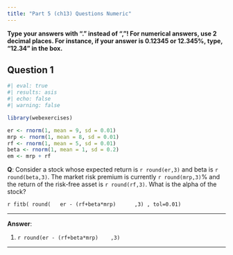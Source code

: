 ```yaml
---
title: "Part 5 (ch13) Questions Numeric"
---
```


::: {.callout-important}
**Type your answers with "." instead of ","! For numerical answers, use 2 decimal places. For instance, if your answer is 0.12345 or 12.345%, type, "12.34" in the box.**
:::


## Question 1


```r
#| eval: true
#| results: asis
#| echo: false
#| warning: false

library(webexercises)

er <- rnorm(1, mean = 9, sd = 0.01)
mrp <- rnorm(1, mean = 8, sd = 0.01)
rf <- rnorm(1, mean = 5, sd = 0.01)
beta <- rnorm(1, mean = 1, sd = 0.2)
em <- mrp + rf

```



**Q**: Consider a stock whose expected return is  `r round(er,3)` and beta is  `r round(beta,3)`. The market risk premium is currently  `r round(mrp,3)`% and the return of the risk-free asset is  `r round(rf,3)`. What is the alpha of the stock?

`r fitb( round(   er - (rf+beta*mrp)      ,3) , tol=0.01)`

___


**Answer**:

1) `r round(er - (rf+beta*mrp)    ,3)`





___


<script src="https://giscus.app/client.js"
        data-repo="henriquecastror/EF_permanent"
        data-repo-id="R_kgDOLMIejg"
        data-category="General"
        data-category-id="DIC_kwDOLMIejs4Cc1yS"
        data-mapping="number"
        data-term="11"
        data-reactions-enabled="1"
        data-emit-metadata="0"
        data-input-position="bottom"
        data-theme="light"
        data-lang="en"
        crossorigin="anonymous"
        async>
</script>
